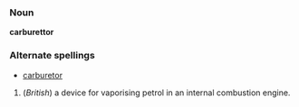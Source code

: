 === Noun ===
'''carburettor'''

===Alternate spellings===
*[[carburetor]]

#(''British'') a device for vaporising petrol in an internal combustion engine.